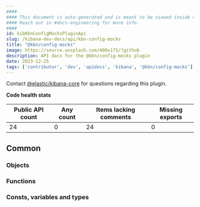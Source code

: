 ```yaml
---
####
#### This document is auto-generated and is meant to be viewed inside our experimental, new docs system.
#### Reach out in #docs-engineering for more info.
####
id: kibKbnConfigMocksPluginApi
slug: /kibana-dev-docs/api/kbn-config-mocks
title: "@kbn/config-mocks"
image: https://source.unsplash.com/400x175/?github
description: API docs for the @kbn/config-mocks plugin
date: 2023-12-25
tags: ['contributor', 'dev', 'apidocs', 'kibana', '@kbn/config-mocks']
---
```




Contact [@elastic/kibana-core](https://github.com/orgs/elastic/teams/kibana-core) for questions regarding this plugin.

**Code health stats**

| Public API count  | Any count | Items lacking comments | Missing exports |
|-------------------|-----------|------------------------|-----------------|
| 24 | 0 | 24 | 0 |

## Common

### Objects
<DocDefinitionList data={kbnConfigMocksObj.common.objects}/>

### Functions
<DocDefinitionList data={kbnConfigMocksObj.common.functions}/>

### Consts, variables and types
<DocDefinitionList data={kbnConfigMocksObj.common.misc}/>

